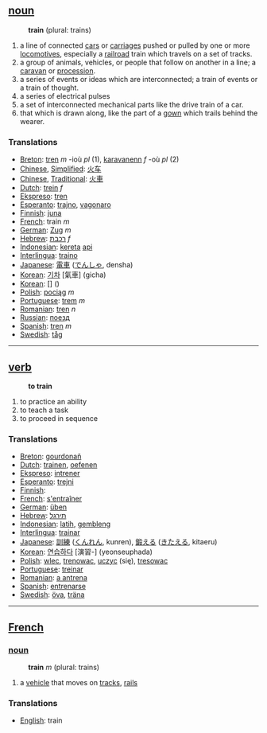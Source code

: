 == [[noun]] ==
:'''train''' (plural: trains)
#a line of connected [[car]]s or [[carriage]]s pushed or pulled by one or more [[locomotive]]s, especially a [[railroad]] train which travels on a set of tracks.
#a group of animals, vehicles, or people that follow on another in a line; a [[caravan]] or [[procession]].
#a series of events or ideas which are interconnected; a train of events or a train of thought.
#a series of electrical pulses
#a set of interconnected mechanical parts like the drive train of a car.
#that which is drawn along, like the part of a [[gown]] which trails behind the wearer.

=== Translations ===
*[[Breton]]: [[tren]] ''m'' -ioù ''pl'' (1), [[karavanenn]] ''f'' -où ''pl'' (2)
*[[Chinese]], [[Simplified]]: [[火车]]
*[[Chinese]], [[Traditional]]: [[火車]]
*[[Dutch]]: [[trein]] ''f''
*[[Ekspreso]]: [[tren]]
*[[Esperanto]]: [[trajno]], [[vagonaro]]
*[[Finnish]]: [[juna]]
*[[French]]: train ''m''
*[[German]]: [[Zug]] ''m''
*[[Hebrew]]: [[רכבת]] ''f''
*[[Indonesian]]: [[kereta]] [[api]]
*[[Interlingua]]: [[traino]]
*[[Japanese]]: [[電車]] ([[でんしゃ]], densha)
*[[Korean]]: [[기차]] [氣車] (gicha)
*[[Korean]]: [[]] [] ()
*[[Polish]]: [[pociąg]] ''m''
*[[Portuguese]]: [[trem]] ''m''
*[[Romanian]]: [[tren]] ''n''
*[[Russian]]: [[поезд]]
*[[Spanish]]: [[tren]] ''m''
*[[Swedish]]: [[tåg]] 

----

== [[verb]] ==
:'''to train'''
# to practice an ability
# to teach a task
# to proceed in sequence

=== Translations ===
*[[Breton]]: [[gourdonañ]]
*[[Dutch]]: [[trainen]], [[oefenen]]
*[[Ekspreso]]: [[intrener]]
*[[Esperanto]]: [[trejni]]
*[[Finnish]]: [[]]
*[[French]]: [[s'entraîner]]
*[[German]]: [[üben]]
*[[Hebrew]]: [[תירגל]]
*[[Indonesian]]: [[latih]], [[gembleng]]
*[[Interlingua]]: [[trainar]]
*[[Japanese]]: [[訓練]] ([[くんれん]], kunren), [[鍛える]] ([[きたえる]], kitaeru)
*[[Korean]]: [[연습하다]] [演習-] (yeonseuphada)
*[[Polish]]: [[wlec]], [[trenowac]], [[uczyc]] (się), [[tresowac]]
*[[Portuguese]]: [[treinar]]
*[[Romanian]]: [[antrena|a antrena]]
*[[Spanish]]: [[entrenarse]]
*[[Swedish]]: [[öva]], [[träna]]

----

==[[French]]==
=== [[noun]] ===
:'''train''' ''m'' (plural: trains)
# a [[vehicle]] that moves on [[track]]s, [[rail]]s

=== Translations ===
*[[English]]: train